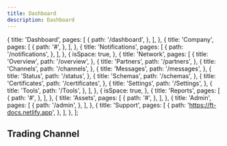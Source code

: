 ```yaml
---
title: Dashboard
description: Dashboard
---
```


<!-- SPDX-License-Identifier: Apache-2.0
SPDXVersion: SPDX-2.2
SPDX-FileCopyrightText: Copyright 2020 FreightTrust and Clearing Corporation -->
<!-- eslint-disable -->


  {
    title: 'Dashboard',
    pages: [
      {
        path: '/dashboard',
      },
    ],
  },
  {
    title: 'Company',
    pages: [
      {
        path: '#',
      },
    ],
  },
  {
    title: 'Notifications',
    pages: [
      {
        path: '/notifications',
      },
    ],
  },
  {
    isSpace: true,
  },
  {
    title: 'Network',
    pages: [
      {
        title: 'Overview',
        path: '/overview',
      },
      {
        title: 'Partners',
        path: '/partners',
      },
      {
        title: 'Channels',
        path: '/channels',
      },
      {
        title: 'Messages',
        path: '/messages',
      },
      {
        title: 'Status',
        path: '/status',
      },
      {
        title: 'Schemas',
        path: '/schemas',
      },
      {
        title: 'Certificates',
        path: '/certificates',
      },
      {
        title: 'Settings',
        path: '/Settings',
      },
      {
        title: 'Tools',
        path: '/Tools',
      },
    ],
  },
  {
    isSpace: true,
  },
  {
    title: 'Reports',
    pages: [
      {
        path: '#',
      },
    ],
  },
  {
    title: 'Assets',
    pages: [
      {
        path: '#',
      },
    ],
  },
  {
    title: 'Admin',
    pages: [
      {
        path: '/admin',
      },
    ],
  },
  {
    title: 'Support',
    pages: [
      {
        path: 'https://ft-docs.netlify.app',
      },
    ],
  },
];


## Trading Channel

<Dashboard />
